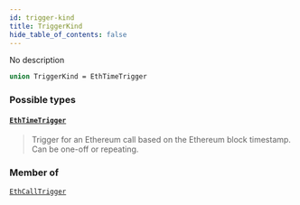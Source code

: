 ```yaml
---
id: trigger-kind
title: TriggerKind
hide_table_of_contents: false
---
```








No description

```graphql
union TriggerKind = EthTimeTrigger
```


### Possible types

#### [`EthTimeTrigger`](/testnet/api/graphql/objects/eth-time-trigger) <Badge class="secondary" text="object"/>
> Trigger for an Ethereum call based on the Ethereum block timestamp. Can be
one-off or repeating.
> 



### Member of

[`EthCallTrigger`](/testnet/api/graphql/objects/eth-call-trigger)  <Badge class="secondary" text="object"/>



